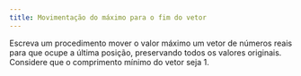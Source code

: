 ```yaml
---
title: Movimentação do máximo para o fim do vetor
---
```

::: {#exr-0078}
Escreva um procedimento mover o valor máximo um vetor de números reais para que ocupe a última posição, preservando todos os valores originais. Considere que o comprimento mínimo do vetor seja 1.
:::